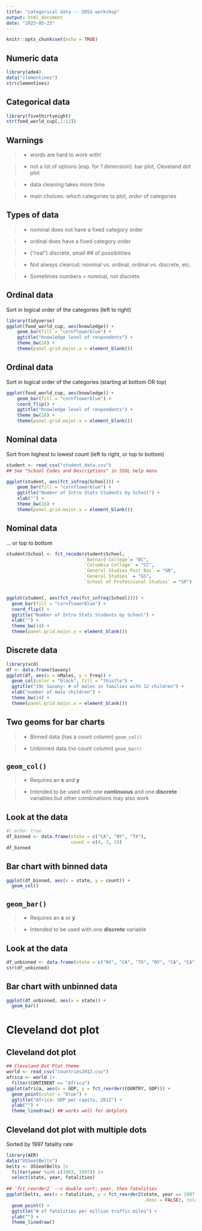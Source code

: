 ```yaml
---
title: "categorical data -- SDSS workshop"
output: html_document
date: "2023-05-23"
---
```


```r
knitr::opts_chunk$set(echo = TRUE)
```


## Numeric data

```r
library(ade4)
data("clementines")
str(clementines)
```

## Categorical data

```r
library(fivethirtyeight)
str(food_world_cup[,1:12])
```

## Warnings


> - words are hard to work with!

> - not a lot of options (esp. for 1 dimension): bar plot, Cleveland dot plot

> - data cleaning takes more time

> - main choices: *which* categories to plot, *order* of categories


## Types of data


> - nominal does not have a fixed category order

> - ordinal does have a fixed category order

> - ("real") discrete, small ## of possibilities

> - Not always clearcut: nominal vs. ordinal, ordinal vs. discrete, etc.

> - Sometimes numbers = nominal, not discrete


## Ordinal data


Sort in logical order of the categories (left to right)

```r
library(tidyverse)
ggplot(food_world_cup, aes(knowledge)) +
    geom_bar(fill = "cornflowerblue") +
    ggtitle("Knowledge level of respondents") +
    theme_bw(16) +
    theme(panel.grid.major.x = element_blank())
```


## Ordinal data


Sort in logical order of the categories (starting at bottom OR top)

```r
ggplot(food_world_cup, aes(knowledge)) +
    geom_bar(fill = "cornflowerblue") +
    coord_flip() +
    ggtitle("Knowledge level of respondents") +
    theme_bw(16) +
    theme(panel.grid.major.x = element_blank())
```

## Nominal data


Sort from highest to lowest count (left to right, or top to bottom)

```r
student <- read_csv("student_data.csv")
## See "School Codes and Descriptions" in SSOL help menu

ggplot(student, aes(fct_infreq(School))) +
    geom_bar(fill = "cornflowerblue") +
    ggtitle("Number of Intro Stats Students by School") +
    xlab("") +
    theme_bw(16) +
    theme(panel.grid.major.x = element_blank())
```

## Nominal data


... or top to bottom 
```r
student$School <- fct_recode(student$School,
                             `Barnard College`= "BC",
                             `Columbia College` = "CC",
                             `General Studies Post Bac` = "GN",
                             `General Studies` = "GS",
                             `School of Professional Studies` = "SP")


ggplot(student, aes(fct_rev(fct_infreq(School)))) +
  geom_bar(fill = "cornflowerblue") +
  coord_flip() +
  ggtitle("Number of Intro Stats Students by School") +
  xlab("") +
  theme_bw(14) +
  theme(panel.grid.major.y = element_blank())
```

## Discrete data


```r
library(vcd)
df <- data.frame(Saxony)
ggplot(df, aes(x = nMales, y = Freq)) +
  geom_col(color = "black", fill = "thistle") +
  ggtitle("19c Saxony: # of males in families with 12 children") +
  xlab("number of male children") +
  theme_bw(14) +
  theme(panel.grid.major.x = element_blank())
```

## Two geoms for bar charts


> - Binned data (has a count column) `geom_col()`

> - Unbinned data (no count column)  `geom_bar()`


## `geom_col()`


> - Requires an **x** and **y**

> - Intended to be used with one **continuous** and one **discrete** variables but other combinations may also work

## Look at the data


```r
#| echo: true
df_binned <- data.frame(state = c("CA", "NY", "TX"),
                        count = c(4, 3, 2))
df_binned
```

## Bar chart with binned data


```r
ggplot(df_binned, aes(x = state, y = count)) + 
  geom_col()
```

## `geom_bar()`


> - Requires an **x** or **y**


> - Intended to be used with one **discrete** variable


## Look at the data


```r
df_unbinned <- data.frame(state = c("NY", "CA", "TX", "NY", "CA", "CA", "TX", "CA", "NY"))
str(df_unbinned)
```

## Bar chart with unbinned data

```r
ggplot(df_unbinned, aes(x = state)) +
  geom_bar()
```


# Cleveland dot plot


## Cleveland dot plot


```r
## Cleveland Dot Plot theme
world <- read_csv("countries2012.csv")
africa <- world |>
  filter(CONTINENT == "Africa")
ggplot(africa, aes(x = GDP, y = fct_reorder(COUNTRY, GDP))) +
  geom_point(color = "blue") +
  ggtitle("Africa: GDP per capita, 2012") +
  ylab("") +
  theme_linedraw() ## works well for dotplots
```


## Cleveland dot plot with multiple dots


Sorted by 1997 fatality rate

```r
library(AER)
data("USSeatBelts")
belts <- USSeatBelts |>
  filter(year %in% c(1983, 1997)) |>
  select(state, year, fatalities)
 
## `fct_reorder2` --> double sort: year, then fatalities
ggplot(belts, aes(x = fatalities, y = fct_reorder2(state, year == 1997, fatalities,
                                                   .desc = FALSE), color = year)) +
  geom_point() +
  ggtitle("# of fatalities per million traffic miles") +
  ylab("") +
  theme_linedraw()
```

